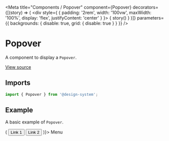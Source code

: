 
<Meta
  title="Components / Popover"
  component={Popover}
  decorators={[(story) => (
    <div style={ { padding: '2rem', width: '100vw', maxWidth: '100%', display: 'flex', justifyContent: 'center' } }>
      { story() }
    </div>
  )]}
  parameters={{ backgrounds: { disable: true, grid: { disable: true } } }}
/>

# Popover

A component to display a `Popover`.

[View source](https://github.com/actarian/design-system/tree/main/src/@components/popover)

## Imports

```js
import { Popover } from '@design-system';
```

<!--
## Props

<ArgsTable of={PopoverProps} />
-->

## Example

A basic example of `Popover`.

<Canvas>
  <Story name="default">
    <Popover content={() => (
      <Nav.Col>
        <NavLink href="#link-1">
          <Button variant="eta" as="a">Link 1</Button>
        </NavLink>
        <NavLink href="#link-2">
          <Button variant="eta" as="a">Link 2</Button>
        </NavLink>
      </Nav.Col>
    )}>
      Menu
    </Popover>
  </Story>
</Canvas>
